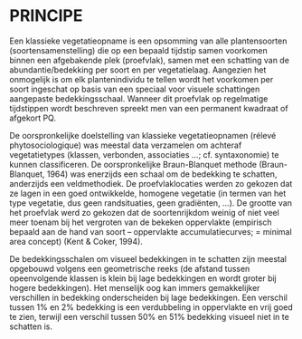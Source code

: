 # PRINCIPE

Een klassieke vegetatieopname is een opsomming van alle plantensoorten
(soortensamenstelling) die op een bepaald tijdstip samen voorkomen binnen een
afgebakende plek (proefvlak), samen met een schatting van de
abundantie/bedekking per soort en per vegetatielaag. Aangezien het onmogelijk is
om elk plantenindividu te tellen wordt het voorkomen per soort ingeschat op
basis van een speciaal voor visuele schattingen aangepaste bedekkingsschaal.
Wanneer dit proefvlak op regelmatige tijdstippen wordt beschreven spreekt men
van een permanent kwadraat of afgekort PQ.

De oorspronkelijke doelstelling van klassieke vegetatieopnamen (rélevé
phytosociologique) was meestal data verzamelen om achteraf vegetatietypes
(klassen, verbonden, associaties ...; cf. syntaxonomie) te kunnen classificeren.
De oorspronkelijke Braun-Blanquet methode (Braun-Blanquet, 1964) was enerzijds
een schaal om de bedekking te schatten, anderzijds een veldmethodiek. De
proefvlaklocaties werden zo gekozen dat ze lagen in een goed ontwikkelde,
homogene vegetatie (in termen van het type vegetatie, dus geen randsituaties,
geen gradiënten, ...). De grootte van het proefvlak werd zo gekozen dat de
soortenrijkdom weinig of niet veel meer toenam bij het vergroten van de bekeken
oppervlakte (empirisch bepaald aan de hand van soort -- oppervlakte
accumulatiecurves; = minimal area concept) (Kent & Coker, 1994).

De bedekkingsschalen om visueel bedekkingen in te schatten zijn meestal
opgebouwd volgens een geometrische reeks (de afstand tussen opeenvolgende
klassen is klein bij lage bedekkingen en wordt groter bij hogere bedekkingen).
Het menselijk oog kan immers gemakkelijker verschillen in bedekking
onderscheiden bij lage bedekkingen. Een verschil tussen 1% en 2% bedekking is
een verdubbeling in oppervlakte en vrij goed te zien, terwijl een verschil
tussen 50% en 51% bedekking visueel niet in te schatten is.

